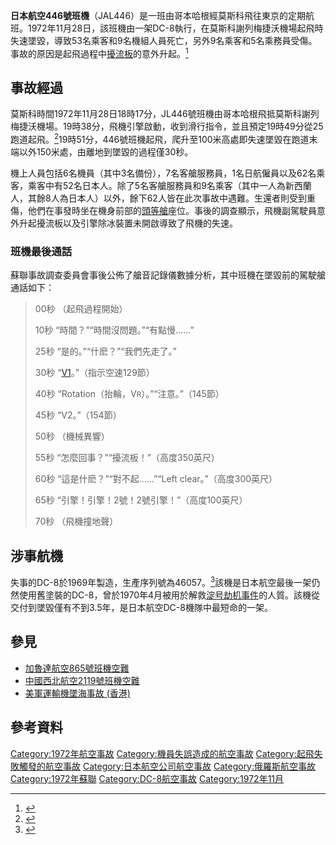 {{Infobox Airliner accident
|name = 日本航空446號班機空難
|Crash image = Douglas DC-8-53, Japan Airlines (JAL) JP6836345.jpg
|Image caption = 日本航空的另一架DC-8
|Date = 1972年11月28日
|Type= 機師失誤，擾流板意外升起導致失速
|Site= {{USSR}}[[谢列梅捷沃国际机场|谢列梅捷沃国际机场]]
|Origin= {{DEN}}[[哥本哈根凯斯楚普机场|哥本哈根凯斯楚普机场]]
|Last stopover= {{USSR}}[[谢列梅捷沃国际机场|莫斯科謝列梅捷沃國際機場]]
|Destination= {{JPN}}[[東京國際機場|東京國際機場]]
|Fatalities= 62
|Injuries= 14
|Aircraft Type= [[道格拉斯DC-8|麥道DC-8-62]]
|Operator= [[日本航空|日本航空]]
|Tail Number= JA8040
|Ship name= [[飛驒市|飛驒]]號（''Hida''）
|Passengers= 62
|Crew= 14
|Survivors= 14
}}

'''日本航空446號班機'''（JAL446）是一班由哥本哈根經莫斯科飛往東京的定期航班。1972年11月28日，該班機由一架DC-8執行，在莫斯科謝列梅捷沃機場起飛時失速墜毀，導致53名乘客和9名機組人員死亡，另外9名乘客和5名乘務員受傷。事故的原因是起飛過程中[[扰流板_(航空)|擾流板]]的意外升起。<ref>{{cite web|url=http://kokkai.ndl.go.jp/SENTAKU/sangiin/071/1290/07102221290003c.html|title=参議院会議録情報 第071回国会 運輸委員会 第3号|date=1973-02-22|accessdate=2014-01-10|archive-url=https://web.archive.org/web/20140110165537/http://kokkai.ndl.go.jp/SENTAKU/sangiin/071/1290/07102221290003c.html|archive-date=2014-01-10|dead-url=yes}}</ref>

==事故經過==
莫斯科時間1972年11月28日18時17分，JL446號班機由哥本哈根飛抵莫斯科謝列梅捷沃機場。19時38分，飛機引擎啟動，收到滑行指令，並且預定19時49分從25跑道起飛。<ref>{{cite web|title=ASN Aircraft accident McDonnell Douglas DC-8-62 JA8040 Moskva-Sheremetyevo Airport (SVO)|url=http://aviation-safety.net/database/record.php?id=19721128-1|publisher=[[航空安全網|航空安全網]]|accessdate=2014-01-10|archive-date=2013-05-18|archive-url=https://www.webcitation.org/6GhLt35wk?url=http://aviation-safety.net/database/record.php?id=19721128-1|dead-url=no}}</ref>19時51分，446號班機起飛，爬升至100米高處即失速墜毀在跑道末端以外150米處，由離地到墜毀的過程僅30秒。

機上人員包括6名機員（其中3名備份），7名客艙服務員，1名日航僱員以及62名乘客，乘客中有52名日本人。除了5名客艙服務員和9名乘客（其中一人為新西蘭人，其餘8人為日本人）以外，餘下62人皆在此次事故中遇難。生還者則受到重傷，他們在事發時坐在機身前部的[[頭等艙_(航空)|頭等艙]]座位。事後的調查顯示，飛機副駕駛員意外升起擾流板以及引擎除冰裝置未開啟導致了飛機的失速。

===班機最後通話===
蘇聯事故調查委員會事後公佈了艙音記錄儀數據分析，其中班機在墜毀前的駕駛艙通話如下：

<blockquote>00秒 （起飛過程開始）

10秒 “時間？”“時間沒問題。”“有點慢……”

25秒 “是的。”“什麽？”“我們先走了。”

30秒 “[[V速率|V1]]。”（指示空速129節）

40秒 “Rotation（抬輪，V<small>R</small>）。”“注意。”（145節）

45秒 “V2。”（154節）

50秒 （機械異響）

55秒 “怎麼回事？”“擾流板！”（高度350英尺）

60秒 “這是什麽？”“對不起……”“Left clear。”（高度300英尺）

65秒 “引擎！引擎！2號！2號引擎！”（高度100英尺）

70秒 （飛機撞地聲）</blockquote>

==涉事航機==
失事的DC-8於1969年製造，生產序列號為46057。<ref>{{cite web|title=Crash of a Douglas DC-8 in Moscow: 62 killed|url=http://www.baaa-acro.com/1972/archives/crash-of-a-douglas-dc-8-in-moscow-62-killed/|publisher=B3A/ACRO|accessdate=2014-01-10|deadurl=yes|archiveurl=https://web.archive.org/web/20140110171354/http://www.baaa-acro.com/1972/archives/crash-of-a-douglas-dc-8-in-moscow-62-killed/|archivedate=2014-01-10}}</ref>該機是日本航空最後一架仍然使用舊塗裝的DC-8，曾於1970年4月被用於解救[[淀号劫机事件|淀号劫机事件]]的人質。該機從交付到墜毀僅有不到3.5年，是日本航空DC-8機隊中最短命的一架。

==參見==
*[[加魯達航空865號班機空難|加魯達航空865號班機空難]]
*[[中國西北航空2119號班機空難|中國西北航空2119號班機空難]]
*[[美軍運輸機墜海事故_(香港)|美軍運輸機墜海事故 (香港)]]

==參考資料==
{{reflist}}

{{1972年航空事故}}
[[Category:1972年航空事故|Category:1972年航空事故]]
[[Category:機員失誤造成的航空事故|Category:機員失誤造成的航空事故]]
[[Category:起飛失敗觸發的航空事故|Category:起飛失敗觸發的航空事故]]
[[Category:日本航空公司航空事故|Category:日本航空公司航空事故]]
[[Category:俄羅斯航空事故|Category:俄羅斯航空事故]]
[[Category:1972年蘇聯|Category:1972年蘇聯]]
[[Category:DC-8航空事故|Category:DC-8航空事故]]
[[Category:1972年11月|Category:1972年11月]]